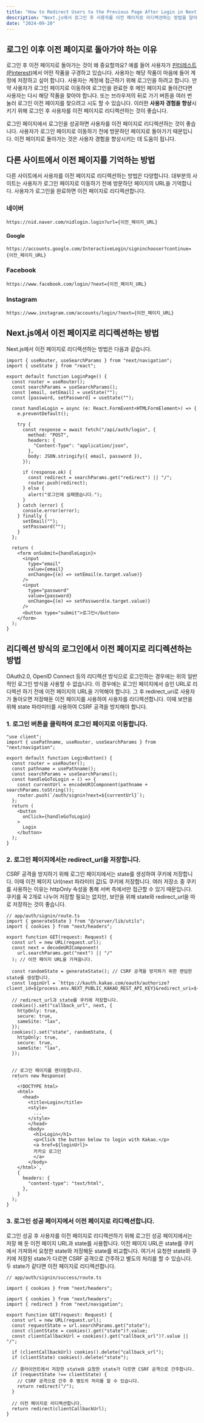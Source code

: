 ```yaml
---
title: "How to Redirect Users to the Previous Page After Login in Next.js"
description: "Next.js에서 로그인 후 사용자를 이전 페이지로 리디렉션하는 방법을 알아봅니다."
date: "2024-09-20"
---
```



## 로그인 이후 이전 페이지로 돌아가야 하는 이유

로그인 후 이전 페이지로 돌아가는 것이 왜 중요할까요? 예를 들어 사용자가 [핀터레스트(Pinterest)](https://kr.pinterest.com/)에서 어떤 작품을 구경하고 있습니다. 사용자는 해당 작품이 마음에 들어 계정에 저장하고 싶어 합니다. 사용자는 계정에 접근하기 위해 로그인을 하려고 합니다. 만약 사용자가 로그인 페이지로 이동하여 로그인을 완료한 후 메인 페이지로 돌아간다면 사용자는 다시 해당 작품을 찾아야 합니다. 또는 브라우저의 뒤로 가기 버튼을 여러 번 눌러 로그인 이전 페이지를 찾으려고 시도 할 수 있습니다. 이러한 **사용자 경험을 향상**시키기 위해 로그인 후 사용자를 이전 페이지로 리디렉션하는 것이 좋습니다.

로그인 페이지에서 로그인을 성공하면 사용자를 이전 페이지로 리디렉션하는 것이 좋습니다. 사용자가 로그인 페이지로 이동하기 전에 방문하던 페이지로 돌아가기 때문입니다. 이전 페이지로 돌아가는 것은 사용자 경험을 향상시키는 데 도움이 됩니다.

## 다른 사이트에서 이전 페이지를 기억하는 방법

다른 사이트에서 사용자를 이전 페이지로 리디렉션하는 방법은 다양합니다. 대부분의 사이트는 사용자가 로그인 페이지로 이동하기 전에 방문하던 페이지의 URL을 기억합니다. 사용자가 로그인을 완료하면 이전 페이지로 리디렉션합니다. 

### 네이버

```
https://nid.naver.com/nidlogin.login?url={이전_페이지_URL}
```

#### Google
```
https://accounts.google.com/InteractiveLogin/signinchooser?continue={이전_페이지_URL}
```

### Facebook
```
https://www.facebook.com/login/?next={이전_페이지_URL}
```

### Instagram
```
https://www.instagram.com/accounts/login/?next={이전_페이지_URL}
```



## Next.js에서 이전 페이지로 리디렉션하는 방법

Next.js에서 이전 페이지로 리디렉션하는 방법은 다음과 같습니다.


```tsx
import { useRouter, useSearchParams } from "next/navigation";
import { useState } from "react";

export default function LoginPage() {
  const router = useRouter();
  const searchParams = useSearchParams();
  const [email, setEmail] = useState("");
  const [password, setPassword] = useState("");

  const handleLogin = async (e: React.FormEvent<HTMLFormElement>) => {
    e.preventDefault();

    try {
      const response = await fetch("/api/auth/login", {
        method: "POST",
        headers: {
          "Content-Type": "application/json",
        },
        body: JSON.stringify({ email, password }),
      });

      if (response.ok) {
        const redirect = searchParams.get("redirect") || "/";
        router.push(redirect);
      } else {
        alert("로그인에 실패했습니다.");
      }
    } catch (error) {
      console.error(error);
    } finally {
      setEmail("");
      setPassword("");
    }
  };

  return (
    <form onSubmit={handleLogin}>
      <input
        type="email"
        value={email}
        onChange={(e) => setEmail(e.target.value)}
      />
      <input
        type="password"
        value={password}
        onChange={(e) => setPassword(e.target.value)}
      />
      <button type="submit">로그인</button>
    </form>
  );
}
```



## 리디렉션 방식의 로그인에서 이전 페이지로 리디렉션하는 방법

OAuth2.0, OpenID Connect 등의 리디렉션 방식으로 로그인하는 경우에는 위의 일반적인 로그인 방식을 사용할 수 없습니다. 이 경우에는 로그인 페이지에서 승인 URL로 리디렉션 하기 전에 이전 페이지의 URL을 기억해야 합니다. 그 후 redirect_uri로 사용자가 돌아오면 저장해둔 이전 페이지를 사용하여 사용자를 리디렉션합니다. 이때 보안을 위해 state 파라미터를 사용하여 CSRF 공격을 방지해야 합니다.



### 1. 로그인 버튼을 클릭하여 로그인 페이지로 이동합니다.


```tsx
"use client";
import { usePathname, useRouter, useSearchParams } from "next/navigation";

export default function LoginButton() {
  const router = useRouter();
  const pathname = usePathname();
  const searchParams = useSearchParams();
  const handleGoToLogin = () => {
    const currentUrl = encodeURIComponent(pathname + searchParams.toString());
    router.push(`/auth/signin?next=${currentUrl}`);
  };
  return (
    <button
      onClick={handleGoToLogin}
    >
      Login
    </button>
  );
}
```



### 2. 로그인 페이지에서는 redirect_url을 저장합니다.

CSRF 공격을 방지하기 위해 로그인 페이지에서는 state를 생성하여 쿠키에 저장합니다. 이때 이전 페이지 Url(next 파라미터 값)도 쿠키에 저장합니다. 여러 저장소 중 쿠키를 사용하는 이유는 httpOnly 속성을 통해 서버 측에서만 접근할 수 있기 때문입니다. 쿠키를 꼭 2개로 나누어 저장할 필요는 없지만, 보안을 위해 state와 redirect_url을 따로 저장하는 것이 좋습니다.

```tsx
// app/auth/signin/route.ts
import { generateState } from "@/server/lib/utils";
import { cookies } from "next/headers";

export function GET(request: Request) {
  const url = new URL(request.url);
  const next = decodeURIComponent(
    url.searchParams.get("next") || "/"
  ); // 이전 페이지 URL을 가져옵니다.

  const randomState = generateState(); // CSRF 공격을 방지하기 위한 랜덤한 state를 생성합니다.
  const loginUrl = `https://kauth.kakao.com/oauth/authorize?client_id=${process.env.NEXT_PUBLIC_KAKAO_REST_API_KEY}&redirect_uri=${process.env.NEXT_PUBLIC_KAKAO_REDIRECT_URI}&response_type=code&state=${randomState}`;

  // redirect_url과 state를 쿠키에 저장합니다.
  cookies().set("callback_url", next, {
    httpOnly: true,
    secure: true,
    sameSite: "lax",
  });
  cookies().set("state", randomState, {
    httpOnly: true,
    secure: true,
    sameSite: "lax",
  });
 

  // 로그인 페이지를 렌더링합니다.
  return new Response(
    `
    <!DOCTYPE html>
    <html>
      <head>
        <title>Login</title>
        <style>
          ...
        </style>
        </head>
        <body>
          <h1>Login</h1>
          <p>Click the button below to login with Kakao.</p>
          <a href=${loginUrl}>
	      카카오 로그인
          </a>
        </body>
    </html>`,
    {
      headers: {
        "content-type": "text/html",
      },
    }
  );
}
```



### 3. 로그인 성공 페이지에서 이전 페이지로 리디렉션합니다.

로그인 성공 후 사용자를 이전 페이지로 리디렉션하기 위해 로그인 성공 페이지에서는 저장 해 둔 이전 페이지 URL과 state를 사용합니다. 이전 페이지 URL은 state를 쿠키에서 가져와서 요청한 state와 저장해둔 state를 비교합니다. 여기서 요청한 state와 쿠키에 저장된 state가 다르면 CSRF 공격으로 간주하고 별도의 처리를 할 수 있습니다. 두 state가 같다면 이전 페이지로 리디렉션합니다.

```tsx
// app/auth/signin/success/route.ts

import { cookies } from "next/headers";

import { cookies } from "next/headers";
import { redirect } from "next/navigation";

export function GET(request: Request) {
  const url = new URL(request.url);
  const requestState = url.searchParams.get("state");
  const clientState = cookies().get("state")?.value;
  const clientCallbackUrl = cookies().get("callback_url")?.value || "/";

  if (clientCallbackUrl) cookies().delete("callback_url");
  if (clientState) cookies().delete("state");

  // 클라이언트에서 저장한 state와 요청한 state가 다르면 CSRF 공격으로 간주합니다.
  if (requestState !== clientState) {
    // CSRF 공격으로 간주 후 별도의 처리를 할 수 있습니다.
    return redirect("/");
  }

  // 이전 페이지로 리디렉션합니다.
  return redirect(clientCallbackUrl);
}
```